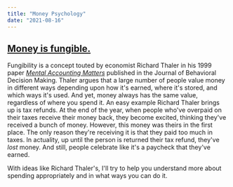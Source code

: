 ```yaml
---
title: "Money Psychology"
date: "2021-08-16"
---
```


<h2>
  <ins>Money is fungible.</ins>
</h2>

Fungibility is a concept touted by economist Richard Thaler in his 1999 paper [_Mental Accounting Matters_](<https://onlinelibrary.wiley.com/doi/10.1002/(SICI)1099-0771(199909)12:3%3C183::AID-BDM318%3E3.0.CO;2-F>) published in the Journal of Behavioral Decision Making.
Thaler argues that a large number of people value money in different ways depending upon how it's earned, where it's stored, and which ways it's used. And yet,
money always has the same value, regardless of where you spend it. An easy example Richard Thaler brings up is tax refunds.
At the end of the year, when people who've overpaid on their taxes receive their money back, they become excited, thinking they've received a bunch of money. However, this money was theirs in the first place.
The only reason they're receiving it is that they paid too much in taxes. In actuality, up until the person is returned their tax refund, they've _lost_ money. And still, people celebrate like it's a paycheck that they've earned.

With ideas like Richard Thaler's, I'll try to help you understand more about spending appropriately and in what ways you can do it.
